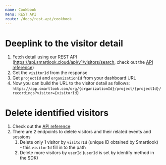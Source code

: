 ```yaml
---
name: Cookbook
menu: REST API
route: /docs/rest-api/cookbook
---
```



<Title>Cookbook</Title>

# Deeplink to the visitor detail
1. Fetch detail using our REST API (https://api.smartlook.cloud/api/v1/visitors/search, check out the [API reference](/docs/rest-api/reference))
2. Get the `visitorId` from the response
3. Get `projectId` and `organizationId` from your dashboard URL
4. Now you can build the URL to the visitor detail as follows: `https://app.smartlook.com/org/{organizationId}/project/{projectId}/recordings?visitor={visitorId}`


# Delete identified visitors
1. Check out the [API reference](/docs/rest-api/reference)
2. There are 2 endpoints to delete visitors and their related events and sessions
    1. Delete only 1 visitor by `visitorId` (unique ID obtained by Smartlook) - this `visitorId` fill in to the path
    2. Delete more visitors by `userId` (`userId` is set by identify method in the SDK)